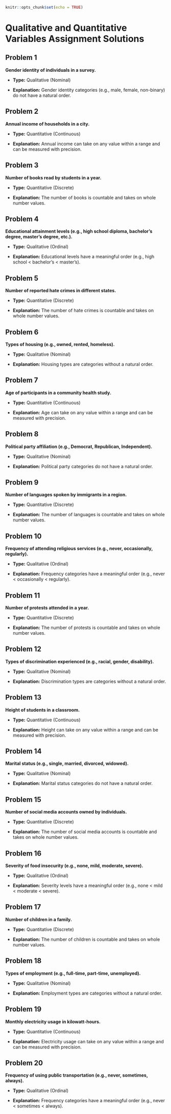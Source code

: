 
```r
knitr::opts_chunk$set(echo = TRUE)
```

# Qualitative and Quantitative Variables Assignment Solutions {.unnumbered}

## Problem 1

**Gender identity of individuals in a survey.**
<br>

   - **Type:** Qualitative (Nominal)
<br>
 
   - **Explanation:** Gender identity categories (e.g., male, female, non-binary) do not have a natural order.
<br>

## Problem 2

**Annual income of households in a city.**
<br>
 
   - **Type:** Quantitative (Continuous)
 <br>
 
   - **Explanation:** Annual income can take on any value within a range and can be measured with precision.

## Problem 3

**Number of books read by students in a year.**
 <br>
 
   - **Type:** Quantitative (Discrete)
 <br>
 
   - **Explanation:** The number of books is countable and takes on whole number values.

## Problem 4

**Educational attainment levels (e.g., high school diploma, bachelor's degree, master's degree, etc.).**
 <br>
 
   - **Type:** Qualitative (Ordinal)
 <br>
 
   - **Explanation:** Educational levels have a meaningful order (e.g., high school < bachelor's < master's).

## Problem 5

**Number of reported hate crimes in different states.**
 <br>
 
   - **Type:** Quantitative (Discrete)
 <br>
 
   - **Explanation:** The number of hate crimes is countable and takes on whole number values.

## Problem 6

**Types of housing (e.g., owned, rented, homeless).**
 <br>
 
   - **Type:** Qualitative (Nominal)
 <br>
 
   - **Explanation:** Housing types are categories without a natural order.

## Problem 7

**Age of participants in a community health study.**
 <br>
 
   - **Type:** Quantitative (Continuous)
 <br>
 
   - **Explanation:** Age can take on any value within a range and can be measured with precision.

## Problem 8

**Political party affiliation (e.g., Democrat, Republican, Independent).**
 <br>
 
   - **Type:** Qualitative (Nominal)
 <br>
 
   - **Explanation:** Political party categories do not have a natural order.

## Problem 9

**Number of languages spoken by immigrants in a region.**
 <br>
 
   - **Type:** Quantitative (Discrete)
 <br>
 
   - **Explanation:** The number of languages is countable and takes on whole number values.

## Problem 10

**Frequency of attending religious services (e.g., never, occasionally, regularly).**
 <br>
 
  - **Type:** Qualitative (Ordinal)
 <br>
 
  - **Explanation:** Frequency categories have a meaningful order (e.g., never < occasionally < regularly).

## Problem 11

**Number of protests attended in a year.**
 <br>
 
  - **Type:** Quantitative (Discrete)
 <br>
 
  - **Explanation:** The number of protests is countable and takes on whole number values.

## Problem 12

**Types of discrimination experienced (e.g., racial, gender, disability).**
 <br>
 
  - **Type:** Qualitative (Nominal)
 <br>
 
  - **Explanation:** Discrimination types are categories without a natural order.

## Problem 13

**Height of students in a classroom.**
<br>
  
  - **Type:** Quantitative (Continuous)
<br>
  
  - **Explanation:** Height can take on any value within a range and can be measured with precision.

## Problem 14

**Marital status (e.g., single, married, divorced, widowed).**
 <br>
 
  - **Type:** Qualitative (Nominal)
 <br>
 
  - **Explanation:** Marital status categories do not have a natural order.

## Problem 15

**Number of social media accounts owned by individuals.**
<br>
  
  - **Type:** Quantitative (Discrete)
<br>
 
  - **Explanation:** The number of social media accounts is countable and takes on whole number values.

## Problem 16

**Severity of food insecurity (e.g., none, mild, moderate, severe).**
<br>
 
  - **Type:** Qualitative (Ordinal)
<br>
 
  - **Explanation:** Severity levels have a meaningful order (e.g., none < mild < moderate < severe).

## Problem 17

**Number of children in a family.**
<br>
 
  - **Type:** Quantitative (Discrete)
<br>
 
  - **Explanation:** The number of children is countable and takes on whole number values.

## Problem 18

**Types of employment (e.g., full-time, part-time, unemployed).**
<br>
  
  - **Type:** Qualitative (Nominal)
<br>
 
  - **Explanation:** Employment types are categories without a natural order.

## Problem 19

**Monthly electricity usage in kilowatt-hours.**
<br>
 
  - **Type:** Quantitative (Continuous)
<br>
 
  - **Explanation:** Electricity usage can take on any value within a range and can be measured with precision.
<br>
 
## Problem 20

**Frequency of using public transportation (e.g., never, sometimes, always).**
    
  - **Type:** Qualitative (Ordinal)
<br>
 
  - **Explanation:** Frequency categories have a meaningful order (e.g., never < sometimes < always).